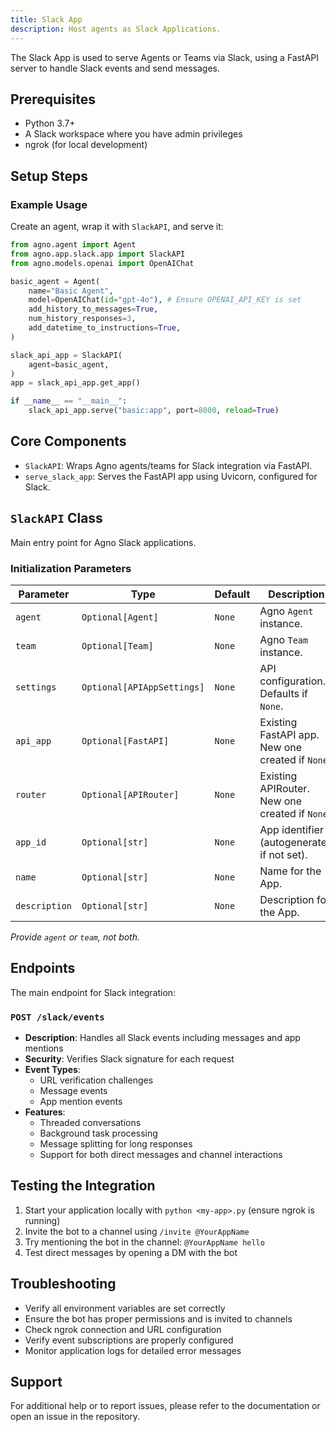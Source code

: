 ```yaml
---
title: Slack App
description: Host agents as Slack Applications.
---
```


The Slack App is used to serve Agents or Teams via Slack, using a FastAPI server to handle Slack events and send messages.

## Prerequisites

- Python 3.7+
- A Slack workspace where you have admin privileges
- ngrok (for local development)

## Setup Steps

<Snippet file="setup-slack-app.mdx" />

### Example Usage

Create an agent, wrap it with `SlackAPI`, and serve it:

```python
from agno.agent import Agent
from agno.app.slack.app import SlackAPI
from agno.models.openai import OpenAIChat

basic_agent = Agent(
    name="Basic Agent",
    model=OpenAIChat(id="gpt-4o"), # Ensure OPENAI_API_KEY is set
    add_history_to_messages=True,
    num_history_responses=3,
    add_datetime_to_instructions=True,
)

slack_api_app = SlackAPI(
    agent=basic_agent,
)
app = slack_api_app.get_app()

if __name__ == "__main__":
    slack_api_app.serve("basic:app", port=8000, reload=True)
```

## Core Components

- `SlackAPI`: Wraps Agno agents/teams for Slack integration via FastAPI.
- `serve_slack_app`: Serves the FastAPI app using Uvicorn, configured for Slack.

## `SlackAPI` Class

Main entry point for Agno Slack applications.

### Initialization Parameters

| Parameter  | Type                      | Default | Description                                           |
| ---------- | ------------------------- | ------- | ----------------------------------------------------- |
| `agent`    | `Optional[Agent]`         | `None`  | Agno `Agent` instance.                                |
| `team`     | `Optional[Team]`          | `None`  | Agno `Team` instance.                                 |
| `settings` | `Optional[APIAppSettings]`| `None`  | API configuration. Defaults if `None`.                |
| `api_app`  | `Optional[FastAPI]`       | `None`  | Existing FastAPI app. New one created if `None`.      |
| `router`   | `Optional[APIRouter]`     | `None`  | Existing APIRouter. New one created if `None`.        |
| `app_id`   | `Optional[str]`           | `None`  | App identifier (autogenerated if not set).            |
| `name`     | `Optional[str]`           | `None`  | Name for the App.                                     |
| `description` | `Optional[str]`         | `None`  | Description for the App.                              |

*Provide `agent` or `team`, not both.*

## Endpoints

The main endpoint for Slack integration:

### `POST /slack/events`
- **Description**: Handles all Slack events including messages and app mentions
- **Security**: Verifies Slack signature for each request
- **Event Types**:
  - URL verification challenges
  - Message events
  - App mention events
- **Features**:
  - Threaded conversations
  - Background task processing
  - Message splitting for long responses
  - Support for both direct messages and channel interactions

## Testing the Integration

1. Start your application locally with `python <my-app>.py` (ensure ngrok is running)
2. Invite the bot to a channel using `/invite @YourAppName`
3. Try mentioning the bot in the channel: `@YourAppName hello`
4. Test direct messages by opening a DM with the bot

## Troubleshooting

- Verify all environment variables are set correctly
- Ensure the bot has proper permissions and is invited to channels
- Check ngrok connection and URL configuration
- Verify event subscriptions are properly configured
- Monitor application logs for detailed error messages

## Support

For additional help or to report issues, please refer to the documentation or open an issue in the repository.
